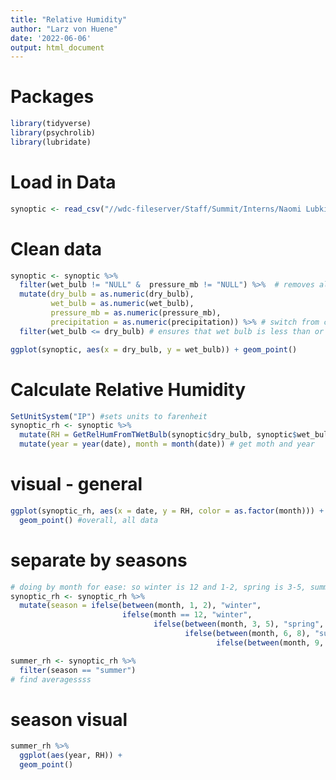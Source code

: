 ---
title: "Relative Humidity"
author: "Larz von Huene"
date: '2022-06-06'
output: html_document
---

# Packages
```{r}
library(tidyverse)
library(psychrolib)
library(lubridate)
```

# Load in Data
```{r, show_col_types = FALSE}
synoptic <- read_csv("//wdc-fileserver/Staff/Summit/Interns/Naomi Lubkin/Wind and Humidity Climate Trends/Data/b16 synoptic data 1935-2021.csv")
```
# Clean data
```{r}
synoptic <- synoptic %>% 
  filter(wet_bulb != "NULL" &  pressure_mb != "NULL") %>%  # removes all null values (from wet_bulb, dry_bulb, and pressure_mb)
  mutate(dry_bulb = as.numeric(dry_bulb), 
         wet_bulb = as.numeric(wet_bulb), 
         pressure_mb = as.numeric(pressure_mb), 
         precipitation = as.numeric(precipitation)) %>% # switch from chr to dbl
  filter(wet_bulb <= dry_bulb) # ensures that wet bulb is less than or equal to dry bulb for the sake of the RH equation

```

```{r}
ggplot(synoptic, aes(x = dry_bulb, y = wet_bulb)) + geom_point()
```


# Calculate Relative Humidity 
```{r}
SetUnitSystem("IP") #sets units to farenheit
synoptic_rh <- synoptic %>% 
  mutate(RH = GetRelHumFromTWetBulb(synoptic$dry_bulb, synoptic$wet_bulb, synoptic$pressure_mb)) %>% # from psychrolib package, get RH
  mutate(year = year(date), month = month(date)) # get moth and year
```


# visual - general
```{r}
ggplot(synoptic_rh, aes(x = date, y = RH, color = as.factor(month))) +
  geom_point() #overall, all data
```

# separate by seasons
```{r}
# doing by month for ease: so winter is 12 and 1-2, spring is 3-5, summer is 6-8, fall is 9-11
synoptic_rh <- synoptic_rh %>% 
  mutate(season = ifelse(between(month, 1, 2), "winter",
                         ifelse(month == 12, "winter", 
                                ifelse(between(month, 3, 5), "spring",
                                       ifelse(between(month, 6, 8), "summer",
                                              ifelse(between(month, 9, 11), "fall", NA))))))

summer_rh <- synoptic_rh %>% 
  filter(season == "summer") 
# find averagessss
```

# season visual
```{r}
summer_rh %>% 
  ggplot(aes(year, RH)) +
  geom_point()
```


